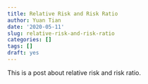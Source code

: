 ```yaml
---
title: Relative Risk and Risk Ratio
author: Yuan Tian
date: '2020-05-11'
slug: relative-risk-and-risk-ratio
categories: []
tags: []
draft: yes
---
```


This is a post about relative risk and risk ratio.
